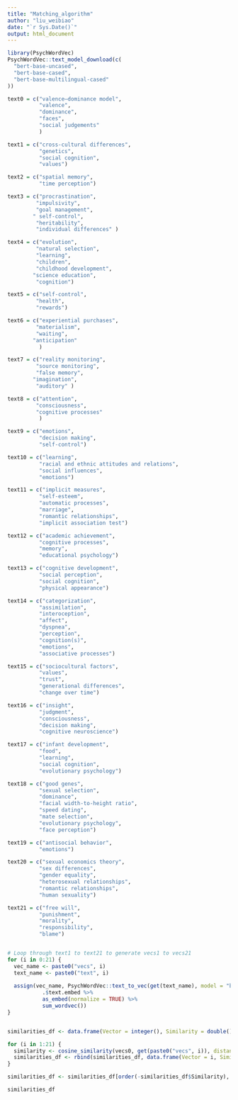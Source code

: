 ```yaml
---
title: "Matching_algorithm"
author: "liu_weibiao"
date: "`r Sys.Date()`"
output: html_document
---
```


```r
library(PsychWordVec)
PsychWordVec::text_model_download(c(
  "bert-base-uncased",
  "bert-base-cased",
  "bert-base-multilingual-cased"
))
```

```r
text0 = c("valence–dominance model",
          "valence",
          "dominance",
          "faces",
          "social judgements"
          )

text1 = c("cross-cultural differences",
          "genetics",
          "social cognition",
          "values")

text2 = c("spatial memory",
          "time perception")

text3 = c("procrastination",
         "impulsivity",
         "goal management",
        " self-control",
         "heritability",
         "individual differences" )

text4 = c("evolution",
         "natural selection",
         "learning",
         "children",
         "childhood development",
        "science education",
         "cognition")

text5 = c("self-control",
         "health",
         "rewards")

text6 = c("experiential purchases",
         "materialism",
         "waiting",
        "anticipation"
          )

text7 = c("reality monitoring",
         "source monitoring",
         "false memory",
        "imagination",
         "auditory" )

text8 = c("attention",
         "consciousness",
         "cognitive processes"
          )

text9 = c("emotions",
          "decision making",
          "self-control")

text10 = c("learning",
          "racial and ethnic attitudes and relations",
          "social influences",
          "emotions")

text11 = c("implicit measures",
          "self-esteem",
          "automatic processes",
          "marriage",
          "romantic relationships",
          "implicit association test")

text12 = c("academic achievement",
          "cognitive processes",
          "memory",
          "educational psychology")

text13 = c("cognitive development",
          "social perception",
          "social cognition",
          "physical appearance")

text14 = c("categorization",
          "assimilation",
          "interoception",
          "affect",
          "dyspnea",
          "perception",
          "cognition(s)",
          "emotions",
          "associative processes")

text15 = c("sociocultural factors",
          "values",
          "trust",
          "generational differences",
          "change over time")

text16 = c("insight",
          "judgment",
          "consciousness",
          "decision making",
          "cognitive neuroscience")

text17 = c("infant development",
          "food",
          "learning",
          "social cognition",
          "evolutionary psychology")

text18 = c("good genes",
          "sexual selection",
          "dominance",
          "facial width-to-height ratio",
          "speed dating",
          "mate selection",
          "evolutionary psychology",
          "face perception")

text19 = c("antisocial behavior",
          "emotions")

text20 = c("sexual economics theory",
          "sex differences",
          "gender equality",
          "heterosexual relationships",
          "romantic relationships",
          "human sexuality")

text21 = c("free will",
          "punishment",
          "morality",
          "responsibility",
          "blame")


# Loop through text1 to text21 to generate vecs1 to vecs21
for (i in 0:21) {
  vec_name <- paste0("vecs", i)
  text_name <- paste0("text", i)
  
  assign(vec_name, PsychWordVec::text_to_vec(get(text_name), model = "bert-base-cased", layers = c(0, 12)) %>%
           .$text.embed %>%
           as_embed(normalize = TRUE) %>%
           sum_wordvec())
}


similarities_df <- data.frame(Vector = integer(), Similarity = double())

for (i in 1:21) {
  similarity <- cosine_similarity(vecs0, get(paste0("vecs", i)), distance = FALSE)
  similarities_df <- rbind(similarities_df, data.frame(Vector = i, Similarity = similarity))
}

similarities_df <- similarities_df[order(-similarities_df$Similarity), ]

similarities_df

```
